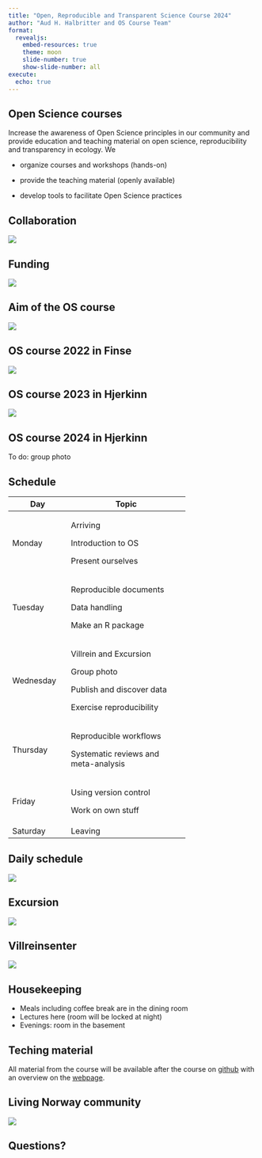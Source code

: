 ```yaml
---
title: "Open, Reproducible and Transparent Science Course 2024"
author: "Aud H. Halbritter and OS Course Team"
format: 
  revealjs:
    embed-resources: true
    theme: moon
    slide-number: true
    show-slide-number: all
execute:
  echo: true
---
```


## Open Science courses

Increase the awareness of Open Science principles in our community and provide education and teaching material on open science, reproducibility and transparency in ecology. We

-   organize courses and workshops (hands-on)

-   provide the teaching material (openly available)

-   develop tools to facilitate Open Science practices


## Collaboration

![](pics/collab.png)

## Funding

![](pics/NSO.png)

## Aim of the OS course

![](pics/Data_cycle.png)


## OS course 2022 in Finse

![](pics/course_2022.jpg)

## OS course 2023 in Hjerkinn

![](pics/course_2023.png)

## OS course 2024 in Hjerkinn

To do: group photo


## Schedule

::: {style="font-size: 40%;"}
+-----------+--------------------------------------+
| Day       | Topic                                |
+===========+======================================+
| Monday    | Arriving                             |
|           |                                      |
|           | Introduction to OS                   |
|           |                                      |
|           | Present ourselves                    |
+-----------+--------------------------------------+
| Tuesday   | Reproducible documents               |
|           |                                      |
|           | Data handling                        |
|           |                                      |
|           | Make an R package                    |
+-----------+--------------------------------------+
| Wednesday | Villrein and Excursion               |
|           |                                      |
|           | Group photo                          |
|           |                                      |
|           | Publish and discover data            |
|           |                                      |
|           | Exercise reproducibility             |
+-----------+--------------------------------------+
| Thursday  | Reproducible workflows               |
|           |                                      |
|           | Systematic reviews and meta-analysis |
+-----------+--------------------------------------+
| Friday    | Using version control                |
|           |                                      |
|           | Work on own stuff                    |
+-----------+--------------------------------------+
| Saturday  | Leaving                              |
+-----------+--------------------------------------+
:::

## Daily schedule

![](pics/schedule.png)


## Excursion

![](pics/excursion.png)

## Villreinsenter

![](pics/rein.jpg)

## Housekeeping

-   Meals including coffee break are in the dining room
-   Lectures here (room will be locked at night)
-   Evenings: room in the basement


## Teching material

All material from the course will be available after the course on [github](https://github.com/Open-Science-Course/OS-training-material) with an overview on the [webpage](https://open-science-course.github.io/course_website/course_content.html).


## Living Norway community

![](pics/livingnorway.png)

## Questions?

